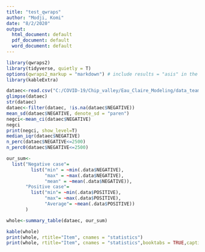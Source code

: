 ```yaml
---
title: "test_qwraps"
author: "Modji, Komi"
date: "8/2/2020"
output:
  html_document: default
  pdf_document: default
  word_document: default
---
```



```r
library(qwraps2)
library(tidyverse, quietly = T)
options(qwraps2_markup = "markdown") # include results = "asis" in the r brackets of the results output for pretty tables
library(kableExtra)


```

```r
dataec<-read.csv("C:/COVID-19/Chip_valley/Eau_Claire_Modeling/data_team/ECNEW.csv",header=T, na.strings=c(""," ","NA","  "), stringsAsFactors=F )
glimpse(dataec)
str(dataec)
dataec<-filter(dataec, !is.na(dataec$NEGATIVE))
mean_sd(dataec$NEGATIVE, denote_sd = "paren")
negci<-mean_ci(dataec$NEGATIVE)
negci
print(negci, show_level=T)
median_iqr(dataec$NEGATIVE)
n_perc(dataec$NEGATIVE<=2500)
n_perc0(dataec$NEGATIVE<=2500)

our_sum<-
  list("Negative case"=
         list("min" = ~min(.data$NEGATIVE),
              "max" = ~max(.data$NEGATIVE),
              "mean" = ~mean(.data$NEGATIVE)),
       "Positive case"=
         list("min"= ~min(.data$POSITIVE),
              "max"= ~max(.data$POSITIVE),
              "Average"= ~mean(.data$POSITIVE))
       )

whole<-summary_table(dataec, our_sum)
```


```r

kable(whole)
print(whole, rtitle="Item", cnames = "statistics")
print(whole, rtitle="Item", cnames = "statistics",booktabs = TRUE,caption="Example table")
```

